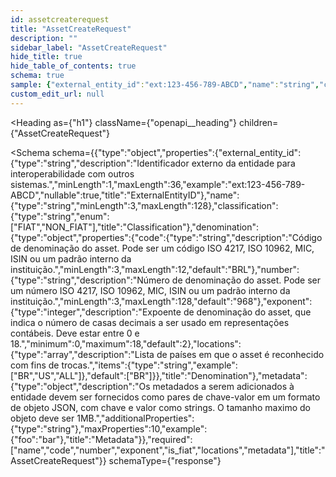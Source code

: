 ```yaml
---
id: assetcreaterequest
title: "AssetCreateRequest"
description: ""
sidebar_label: "AssetCreateRequest"
hide_title: true
hide_table_of_contents: true
schema: true
sample: {"external_entity_id":"ext:123-456-789-ABCD","name":"string","classification":"FIAT","denomination":{"code":"BRL","number":"968","exponent":2,"locations":["BR","US","ALL"]},"metadata":{"foo":"bar"}}
custom_edit_url: null
---
```


<!-- DO NOT EDIT THIS FILE DIRECTLY! -->
<!-- IT IS AUTOMATICALLY GENERATED FROM THE YAML FILES IN THE OAS FOLDER -->
<!-- These files are automatically generated by npm `run apidocs` scripts. -->
<!-- Any manual changes will be lost on the next automatic generation. -->
<!-- To modify the documentation or the OpenAPI specification, edit the appropriate source files in the `oas` folder. -->


<Heading
  as={"h1"}
  className={"openapi__heading"}
  children={"AssetCreateRequest"}
>
</Heading>





<Schema
  schema={{"type":"object","properties":{"external_entity_id":{"type":"string","description":"Identificador externo da entidade para interoperabilidade com outros sistemas.","minLength":1,"maxLength":36,"example":"ext:123-456-789-ABCD","nullable":true,"title":"ExternalEntityID"},"name":{"type":"string","minLength":3,"maxLength":128},"classification":{"type":"string","enum":["FIAT","NON_FIAT"],"title":"Classification"},"denomination":{"type":"object","properties":{"code":{"type":"string","description":"Código de denominação do asset. Pode ser um código ISO 4217, ISO 10962, MIC, ISIN ou um padrão interno da instituição.","minLength":3,"maxLength":12,"default":"BRL"},"number":{"type":"string","description":"Número de denominação do asset. Pode ser um número ISO 4217, ISO 10962, MIC, ISIN ou um padrão interno da instituição.","minLength":3,"maxLength":128,"default":"968"},"exponent":{"type":"integer","description":"Expoente de denominação do asset, que indica o número de casas decimais a ser usado em representações contábeis. Deve estar entre 0 e 18.","minimum":0,"maximum":18,"default":2},"locations":{"type":"array","description":"Lista de países em que o asset é reconhecido com fins de trocas.","items":{"type":"string","example":["BR","US","ALL"]},"default":["BR"]}},"title":"Denomination"},"metadata":{"type":"object","description":"Os metadados a serem adicionados à entidade devem ser fornecidos como pares de chave-valor em um formato de objeto JSON, com chave e valor como strings. O tamanho maximo do objeto deve ser 1MB.","additionalProperties":{"type":"string"},"maxProperties":10,"example":{"foo":"bar"},"title":"Metadata"}},"required":["name","code","number","exponent","is_fiat","locations","metadata"],"title":"AssetCreateRequest"}}
  schemaType={"response"}
>
  
</Schema>
